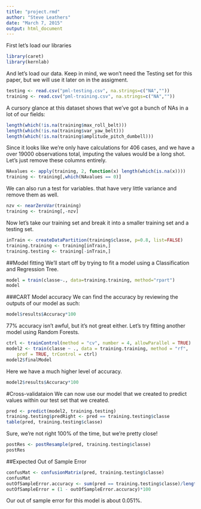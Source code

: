 ```yaml
---
title: "project.rmd"
author: "Steve Leathers"
date: "March 7, 2015"
output: html_document
---
```




First let's load our libraries
```r
library(caret)
library(kernlab)
```
And let's load our data. Keep in mind, we won't need the Testing set for this paper, but we will use it later on in the assigment.
```r
testing <- read.csv("pml-testing.csv", na.strings=c("NA",""))
training <- read.csv("pml-training.csv", na.strings=c("NA",""))
```

A cursory glance at this dataset shows that we've got a bunch of NAs in a lot of our fields:
```r
length(which(!is.na(training$max_roll_belt)))
length(which(!is.na(training$var_yaw_belt)))
length(which(!is.na(training$amplitude_pitch_dumbell)))
```

Since it looks like we're only have calculations for 406 cases, and we have a over 19000 observations total, imputing the values would be a long shot. Let's just remove these columns entirely.
```r
NAvalues <- apply(training, 2, function(x) length(which(is.na(x))))
training <- training[,which(NAvalues == 0)]
```

We can also run a test for variables. that have very little variance and remove them as well.
```r
nzv <- nearZeroVar(training)
training <- training[,-nzv]
```

Now let's take our training set and break it into a smaller training set and a testing set.
```r
inTrain <- createDataPartition(training$classe, p=0.8, list=FALSE)
training.training <- training[inTrain,]
training.testing <- training[-inTrain,]
```

##Model fitting
We'll start off by trying to fit a model using a Classification and Regression Tree.
```r
model = train(classe~., data=training.training, method="rpart")
model
```

###CART Model accuracy
We can find the accuracy by reviewing the outputs of our model as such:
```r
model$results$Accuracy*100
```
77% accuracy isn't awful, but it's not great either. Let's try fitting another model using Random Forests.
```r
ctrl <- trainControl(method = "cv", number = 4, allowParallel = TRUE)
model2 <- train(classe ~ ., data = training.training, method = "rf", 
    prof = TRUE, trControl = ctrl)
model2$finalModel
```
Here we have a much higher level of accuracy.
```r
model2$results$Accuracy*100
```

#Cross-validataion
We can now use our model that we created to predict values within our test set that we created.

```r
pred <- predict(model2, training.testing)
training.testing$predRight <- pred == training.testing$classe
table(pred, training.testing$classe)
```

Sure, we're not right 100% of the time, but we're pretty close! 
```r
postRes <- postResample(pred, training.testing$classe)
postRes
```

##Expected Out of Sample Error
```r
confusMat <- confusionMatrix(pred, training.testing$classe)
confusMat
outOfSampleError.accuracy <- sum(pred == training.testing$classe)/length(pred)
outOfSampleError = (1 - outOfSampleError.accuracy)*100
```
Our out of sample error for this model is about 0.051%.
